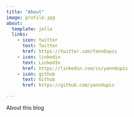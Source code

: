 ```yaml
---
title: "About"
image: profile.jpg
about:
  template: jolla
  links:
    - icon: twitter
      text: Twitter
      href: https://twitter.com/YannDupis
    - icon: linkedin
      text: LinkedIn
      href: https://linkedin.com/in/yanndupis
    - icon: github
      text: Github
      href: https://github.com/yanndupis

---
```


About this blog
